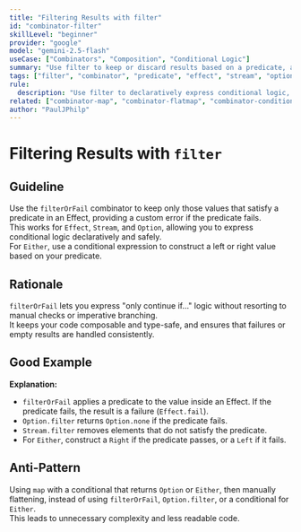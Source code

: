 ```yaml
---
title: "Filtering Results with filter"
id: "combinator-filter"
skillLevel: "beginner"
provider: "google"
model: "gemini-2.5-flash"
useCase: ["Combinators", "Composition", "Conditional Logic"]
summary: "Use filter to keep or discard results based on a predicate, across Effect, Stream, Option, and Either."
tags: ["filter", "combinator", "predicate", "effect", "stream", "option", "either"]
rule:
  description: "Use filter to declaratively express conditional logic, keeping only values that satisfy a predicate."
related: ["combinator-map", "combinator-flatmap", "combinator-conditional"]
author: "PaulJPhilp"
---
```


# Filtering Results with `filter`

## Guideline

Use the `filterOrFail` combinator to keep only those values that satisfy a predicate in an Effect, providing a custom error if the predicate fails.  
This works for `Effect`, `Stream`, and `Option`, allowing you to express conditional logic declaratively and safely.  
For `Either`, use a conditional expression to construct a left or right value based on your predicate.

## Rationale

`filterOrFail` lets you express "only continue if..." logic without resorting to manual checks or imperative branching.  
It keeps your code composable and type-safe, and ensures that failures or empty results are handled consistently.

## Good Example

<Example path="./src/combinator-filter.ts" />

**Explanation:**  
- `filterOrFail` applies a predicate to the value inside an Effect. If the predicate fails, the result is a failure (`Effect.fail`).
- `Option.filter` returns `Option.none` if the predicate fails.
- `Stream.filter` removes elements that do not satisfy the predicate.
- For `Either`, construct a `Right` if the predicate passes, or a `Left` if it fails.

## Anti-Pattern

Using `map` with a conditional that returns `Option` or `Either`, then manually flattening, instead of using `filterOrFail`, `Option.filter`, or a conditional for `Either`.  
This leads to unnecessary complexity and less readable code.